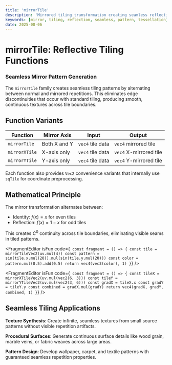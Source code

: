 ```yaml
---
title: 'mirrorTile'
description: 'Mirrored tiling transformation creating seamless reflective pattern repetitions'
keywords: [mirror, tiling, reflection, seamless, pattern, tessellation]
date: 2025-08-06
---
```



# mirrorTile: Reflective Tiling Functions

### Seamless Mirror Pattern Generation

The `mirrorTile` family creates seamless tiling patterns by alternating between normal and mirrored repetitions. This eliminates edge discontinuities that occur with standard tiling, producing smooth, continuous textures across tile boundaries.

## Function Variants

| Function      | Mirror Axis  | Input            | Output                 |
| ------------- | ------------ | ---------------- | ---------------------- |
| `mirrorTile`  | Both X and Y | `vec4` tile data | `vec4` mirrored tile   |
| `mirrorXTile` | X-axis only  | `vec4` tile data | `vec4` X-mirrored tile |
| `mirrorYTile` | Y-axis only  | `vec4` tile data | `vec4` Y-mirrored tile |

Each function also provides `Vec2` convenience variants that internally use `sqTile` for coordinate preprocessing.

## Mathematical Principle

The mirror transformation alternates between:

- Identity: $f(x) = x$ for even tiles
- Reflection: $f(x) = 1 - x$ for odd tiles

This creates $C^0$ continuity across tile boundaries, eliminating visible seams in tiled patterns.

<FragmentEditor
        isFun
        code={`
const fragment = () => {
        const tile = mirrorTileVec2(uv.mul(4))
        const pattern = sin(tile.x.mul(20)).mul(sin(tile.y.mul(20)))
        const color = pattern.mul(0.5).add(0.5)
        return vec4(vec3(color), 1)
}`}
/>

<FragmentEditor
        isFun
        code={`
const fragment = () => {
        const tileX = mirrorXTileVec2(uv.mul(vec2(6, 3)))
        const tileY = mirrorYTileVec2(uv.mul(vec2(3, 6)))
        const gradX = tileX.x
        const gradY = tileY.y
        const combined = gradX.mul(gradY)
        return vec4(gradX, gradY, combined, 1)
}`}
/>

## Seamless Tiling Applications

**Texture Synthesis**: Create infinite, seamless textures from small source patterns without visible repetition artifacts.

**Procedural Surfaces**: Generate continuous surface details like wood grain, marble veins, or fabric weaves across large areas.

**Pattern Design**: Develop wallpaper, carpet, and textile patterns with guaranteed seamless repetition properties.
